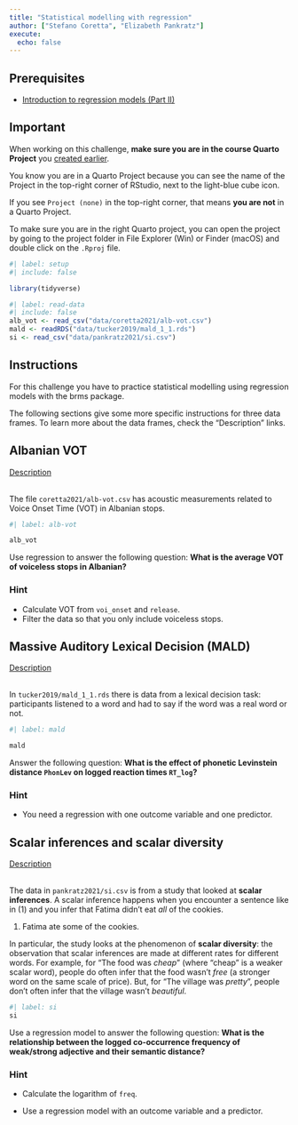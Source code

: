 ```yaml
---
title: "Statistical modelling with regression"
author: ["Stefano Coretta", "Elizabeth Pankratz"]
execute: 
  echo: false
---
```


::: callout-important
## Prerequisites

- [Introduction to regression models (Part II)](../posts/intro-regression-predictors.qmd)
:::


::: callout-warning
## Important

When working on this challenge, **make sure you are in the course Quarto Project** you [created earlier](r-basics#r-studio-and-quarto-projects).

You know you are in a Quarto Project because you can see the name of the Project in the top-right corner of RStudio, next to the light-blue cube icon.

If you see `Project (none)` in the top-right corner, that means **you are not** in a Quarto Project.

To make sure you are in the right Quarto project, you can open the project by going to the project folder in File Explorer (Win) or Finder (macOS) and double click on the `.Rproj` file.
:::

```r
#| label: setup
#| include: false

library(tidyverse)
```

```r
#| label: read-data
#| include: false
alb_vot <- read_csv("data/coretta2021/alb-vot.csv")
mald <- readRDS("data/tucker2019/mald_1_1.rds")
si <- read_csv("data/pankratz2021/si.csv")
```

## Instructions

For this challenge you have to practice statistical modelling using regression models with the brms package.

The following sections give some more specific instructions for three data frames. To learn more about the data frames, check the "Description" links.

## Albanian VOT

```{=html}
<a class="btn btn-primary" target="_blank" href="https://uoelel.github.io/qml-data/data/coretta2021/alb-vot.html" role="button">Description</a>
<br>
<br>
```

The file `coretta2021/alb-vot.csv` has acoustic measurements related to Voice Onset Time (VOT) in Albanian stops.

```r
#| label: alb-vot

alb_vot
```

Use regression to answer the following question: **What is the average VOT of voiceless stops in Albanian?**

::: {.callout-tip collapse="true"}
### Hint

- Calculate VOT from `voi_onset` and `release`.
- Filter the data so that you only include voiceless stops.

:::

## Massive Auditory Lexical Decision (MALD)

```{=html}
<a class="btn btn-primary" target="_blank" href="https://uoelel.github.io/qml-data/data/tucker2019/mald_1_1.html" role="button">Description</a>
<br>
<br>
```

In `tucker2019/mald_1_1.rds` there is data from a lexical decision task: participants listened to a word and had to say if the word was a real word or not.

```r
#| label: mald

mald
```

Answer the following question: **What is the effect of phonetic Levinstein distance `PhonLev` on logged reaction times `RT_log`?**

::: {.callout-tip collapse="true"}
### Hint

- You need a regression with one outcome variable and one predictor.
:::

## Scalar inferences and scalar diversity

```{=html}
<a class="btn btn-primary" target="_blank" href="https://uoelel.github.io/qml-data/data/pankratz2021/si.html" role="button">Description</a>
<br>
<br>
```

The data in `pankratz2021/si.csv` is from a study that looked at **scalar inferences**. A scalar inference happens when you encounter a sentence like in (1) and you infer that Fatima didn't eat *all* of the cookies.

(1) Fatima ate some of the cookies.

In particular, the study looks at the phenomenon of **scalar diversity**: the observation that scalar inferences are made at different rates for different words. For example, for "The food was *cheap*" (where "cheap" is a weaker scalar word), people do often infer that the food wasn't *free* (a stronger word on the same scale of price). But, for "The village was *pretty*", people don't often infer that the village wasn't *beautiful*.

```r
#| label: si
si
```

Use a regression model to answer the following question: **What is the relationship between the logged co-occurrence frequency of weak/strong adjective and their semantic distance?**

::: {.callout-tip collapse="true"}
### Hint

- Calculate the logarithm of `freq`.

- Use a regression model with an outcome variable and a predictor.
:::
